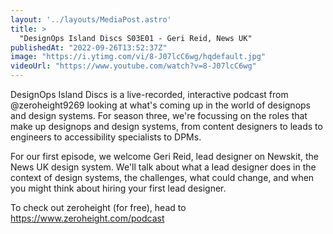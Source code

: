 ```yaml
---
layout: '../layouts/MediaPost.astro'
title: >
  "DesignOps Island Discs S03E01 - Geri Reid, News UK"
publishedAt: "2022-09-26T13:52:37Z"
image: "https://i.ytimg.com/vi/8-J07lcC6wg/hqdefault.jpg"
videoUrl: "https://www.youtube.com/watch?v=8-J07lcC6wg"
---
```

DesignOps Island Discs is a live-recorded, interactive podcast from @zeroheight9269 looking at what's coming up in the world of designops and design systems. For season three, we're focussing on the roles that make up designops and design systems, from content designers to leads to engineers to accessibility specialists to DPMs. 

For our first episode, we welcome Geri Reid, lead designer on Newskit, the News UK design system. We'll talk about what a lead designer does in the context of design systems, the challenges, what could change, and when you might think about hiring your first lead designer. 

To check out zeroheight (for free), head to https://www.zeroheight.com/podcast
